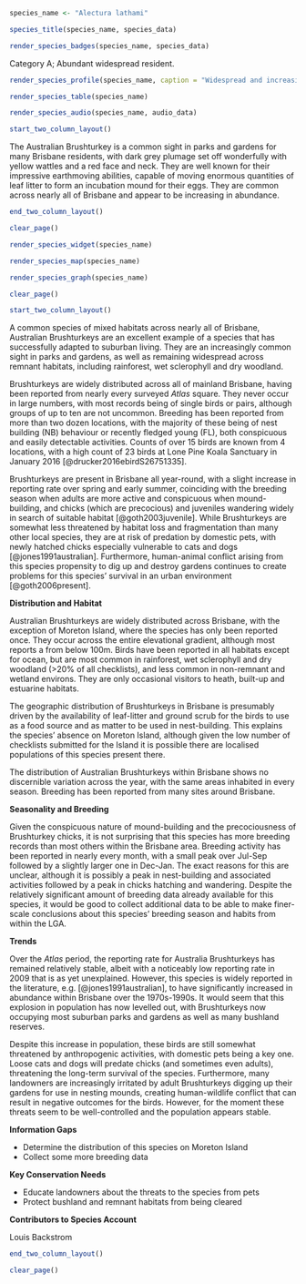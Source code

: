 ```r
species_name <- "Alectura lathami"
```

```r
species_title(species_name, species_data)
```

```r
render_species_badges(species_name, species_data)
```

Category A; Abundant widespread resident.

```r
render_species_profile(species_name, caption = "Widespread and increasing breeding resident. More records toward the end of the year, coinciding with the breeding season and building of incubation mounds. Not of conservation concern.")
```

```r
render_species_table(species_name)
```

```r
render_species_audio(species_name, audio_data)
```

```r
start_two_column_layout()
```

The Australian Brushturkey is a common sight in parks and gardens for many Brisbane residents, with dark grey plumage set off wonderfully with yellow wattles and a red face and neck. They are well known for their impressive earthmoving abilities, capable of moving enormous quantities of leaf litter to form an incubation mound for their eggs. They are common across nearly all of Brisbane and appear to be increasing in abundance.

```r
end_two_column_layout()
```

```r
clear_page()
```

```r
render_species_widget(species_name)
```

```r
render_species_map(species_name)
```

```r
render_species_graph(species_name)
```

```r
clear_page()
```

```r
start_two_column_layout()
```

A common species of mixed habitats across nearly all of Brisbane, Australian Brushturkeys are an excellent example of a species that has successfully adapted to suburban living. They are an increasingly common sight in parks and gardens, as well as remaining widespread across remnant habitats, including rainforest, wet sclerophyll and dry woodland.

Brushturkeys are widely distributed across all of mainland Brisbane, having been reported from nearly every surveyed _Atlas_ square. They never occur in large numbers, with most records being of single birds or pairs, although groups of up to ten are not uncommon. Breeding has been reported from more than two dozen locations, with the majority of these being of nest building (NB) behaviour or recently fledged young (FL), both conspicuous and easily detectable activities. Counts of over 15 birds are known from 4 locations, with a high count of 23 birds at Lone Pine Koala Sanctuary in January 2016 [@drucker2016ebirdS26751335].

Brushturkeys are present in Brisbane all year-round, with a slight increase in reporting rate over spring and early summer, coinciding with the breeding season when adults are more active and conspicuous when mound-building, and chicks (which are precocious) and juveniles wandering widely in search of suitable habitat [@goth2003juvenile]. While Brushturkeys are somewhat less threatened by habitat loss and fragmentation than many other local species, they are at risk of predation by domestic pets, with newly hatched chicks especially vulnerable to cats and dogs [@jones1991australian]. Furthermore, human-animal conflict arising from this species propensity to dig up and destroy gardens continues to create problems for this species' survival in an urban environment [@goth2006present].

**Distribution and Habitat**

Australian Brushturkeys are widely distributed across Brisbane, with the exception of Moreton Island, where the species has only been reported once. They occur across the entire elevational gradient, although most reports a from below 100m. Birds have been reported in all habitats except for ocean, but are most common in rainforest, wet sclerophyll and dry woodland (>20% of all checklists), and less common in non-remnant and wetland environs. They are only occasional visitors to heath, built-up and estuarine habitats.

The geographic distribution of Brushturkeys in Brisbane is presumably driven by the availability of leaf-litter and ground scrub for the birds to use as a food source and as matter to be used in nest-building. This explains the species' absence on Moreton Island, although given the low number of checklists submitted for the Island it is possible there are localised populations of this species present there.

The distribution of Australian Brushturkeys within Brisbane shows no discernible variation across the year, with the same areas inhabited in every season. Breeding has been reported from many sites around Brisbane.

**Seasonality and Breeding**

Given the conspicuous nature of mound-building and the precociousness of Brushturkey chicks, it is not surprising that this species has more breeding records than most others within the Brisbane area. Breeding activity has been reported in nearly every month, with a small peak over Jul-Sep followed by a slightly larger one in Dec-Jan. The exact reasons for this are unclear, although it is possibly a peak in nest-building and associated activities followed by a peak in chicks hatching and wandering. Despite the relatively significant amount of breeding data already available for this species, it would be good to collect additional data to be able to make finer-scale conclusions about this species' breeding season and habits from within the LGA.

**Trends**

Over the _Atlas_ period, the reporting rate for Australia Brushturkeys has remained relatively stable, albeit with a noticeably low reporting rate in 2009 that is as yet unexplained. However, this species is widely reported in the literature, e.g. [@jones1991australian], to have significantly increased in abundance within Brisbane over the 1970s-1990s. It would seem that this explosion in population has now levelled out, with Brushturkeys now occupying most suburban parks and gardens as well as many bushland reserves.

Despite this increase in population, these birds are still somewhat threatened by anthropogenic activities, with domestic pets being a key one. Loose cats and dogs will predate chicks (and sometimes even adults), threatening the long-term survival of the species. Furthermore, many landowners are increasingly irritated by adult Brushturkeys digging up their gardens for use in nesting mounds, creating human-wildlife conflict that can result in negative outcomes for the birds. However, for the moment these threats seem to be well-controlled and the population appears stable.

**Information Gaps**

- Determine the distribution of this species on Moreton Island
- Collect some more breeding data

**Key Conservation Needs**

- Educate landowners about the threats to the species from pets
- Protect bushland and remnant habitats from being cleared

**Contributors to Species Account**

Louis Backstrom

```r
end_two_column_layout()
```

```r
clear_page()
```
